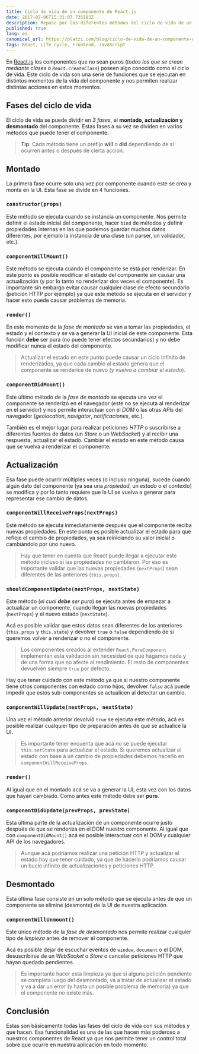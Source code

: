 ```yaml
---
title: Ciclo de vida de un componente de React.js
date: 2017-07-06T15:31:07.735183Z
description: Repaso por los diferentes métodos del ciclo de vida de un componente de React.js
published: true
lang: es
canonical_url: https://platzi.com/blog/ciclo-de-vida-de-un-componente-de-reactjs/
tags: React, Life cycle, Frontend, JavaScript
---
```


En [React.js](http://platzi.com/clases/react/) los componentes que no sean puros (_todos los que se crean mediante clases o `React.createClass`_) poseen algo conocido como el ciclo de vida. Este ciclo de vida son una serie de funciones que se ejecutan en distintos momentos de la vida del componente y nos permiten realizar distintas acciones en estos momentos.

## Fases del ciclo de vida

El ciclo de vida se puede dividir en _3 fases_, el **montado, actualización y desmontado** del componente. Estas fases a su vez se dividen en varios métodos que puede tener el componente.

> **Tip**: Cada método tiene un prefijo **will** o **did** dependiendo de si ocurren antes o después de cierta acción.

## Montado

La primera fase ocurre solo una vez por componente cuando este se crea y monta en la UI. Esta fase se divide en 4 funciones.

### `constructor(props)`

Este método se ejecuta cuando se instancia un componente. Nos permite definir el estado inicial del componente, hacer `bind` de métodos y definir propiedades internas en las que podemos guardar muchos datos diferentes, por ejemplo la instancia de una clase (un parser, un validador, etc.).

### `componentWillMount()`

Este método se ejecuta cuando el componente se está por renderizar. En este punto es posible modificar el estado del componente sin causar una actualización (y por lo tanto no renderizar dos veces el componente). Es importante sin embargo evitar causar cualquier clase de efecto secundario (petición HTTP por ejemplo) ya que este método se ejecuta en el servidor y hacer esto puede causar problemas de memoria.

### `render()`

En este momento de la _fase de montado_ se van a tomar las propiedades, el estado y el contexto y se va a generar la UI inicial de este componente. Esta función **debe** ser pura (no puede tener efectos secundarios) y no debe modificar nunca el estado del componente.

> Actualizar el estado en este punto puede causar un ciclo infinito de renderizados, ya que cada cambio al estado genera que el componente se renderice de nuevo (_y vuelva a cambiar el estado_).

### `componentDidMount()`

Este último método de la _fase de montado_ se ejecuta una vez el componente se renderizó en el navegador (este no se ejecuta al renderizar en el servidor) y nos permite interactuar con el _DOM_ o las otras _APIs_ del navegador (_geolocation_, _navigator_, _notificaciones_, etc.).

También es el mejor lugar para realizar peticiones _HTTP_ o suscribirse a diferentes fuentes de datos (un _Store_ o un _WebSocket_) y al recibir una respuesta, actualizar el estado. Cambiar el estado en este método causa que se vuelva a renderizar el componente.

## Actualización

Esa fase puede ocurrir múltiples veces (o incluso ninguna), sucede cuando algún dato del componente (ya sea una _propiedad_, un _estado_ o el _contexto_) se modifica y por lo tanto requiere que la UI se vuelva a generar para representar ese cambio de datos.

### `componentWillReceiveProps(nextProps)`

Este método se ejecuta inmediatamente después que el componente reciba nuevas propiedades. En este punto es posible actualizar el estado para que refleje el cambio de propiedades, ya sea reiniciando su valor inicial o cambiándolo por uno nuevo.

> Hay que tener en cuenta que React puede llegar a ejecutar este método incluso si las propiedades no cambiaron. Por eso es importante validar que las nuevas propiedades (`nextProps`) sean diferentes de las anteriores (`this.props`).

### `shouldComponentUpdate(nextProps, nextState)`

Este método (_el cual **debe** ser puro_) se ejecuta antes de empezar a actualizar un componente, cuando llegan las nuevas propiedades (`nextProps`) y el nuevo estado (`nextState`).

Acá es posible validar que estos datos sean diferentes de los anteriores (`this.props` y `this.state`) y devolver `true` o `false` dependiendo de si queremos volver a renderizar o no el componente.

> Los componentes creados al extender `React.PureComponent` implementan esta validación sin necesidad de que hagamos nada y de una forma que no afecte al rendimiento. El resto de componentes devuelven siempre `true` por defecto.

Hay que tener cuidado con este método ya que si nuestro componente tiene otros componentes con estado como hijos, devolver `false` acá puede impedir que estos sub-componentes se actualicen al detectar un cambio.

### `componentWillUpdate(nextProps, nextState)`

Una vez el método anterior devolvió `true` se ejecuta este método, acá es posible realizar cualquier tipo de preparación antes de que se actualice la UI.

> Es importante tener encuenta que acá no se puede ejecutar `this.setState` para actualizar el estado. Si queremos actualizar el estado con base a un cambio de propiedades debemos hacerlo en `componentWillReceiveProps`.

### `render()`

Al igual que en el montado acá se va a generar la UI, esta vez con los datos que hayan cambiado. Como antes este método debe ser **puro**.

### `componentDidUpdate(prevProps, prevState)`

Esta última parte de la actualización de un componente ocurre justo después de que se renderiza en el DOM nuestro componente. Al igual que con `componentDidMount()` acá es posible interactuar con el DOM y cualquier API de los navegadores.

> Aunque acá podríamos realizar una petición HTTP y actualizar el estado hay que tener cuidado, ya que de hacerlo podríamos causar un bucle infinito de actualizaciones y peticiones HTTP.

## Desmontado

Esta última fase consiste en un solo método que se ejecuta antes de que un componente se elimine (desmonte) de la UI de nuestra aplicación.

### `componentWillUnmount()`

Este único método de la _fase de desmontado_ nos permite realizar cualquier tipo de _limpieza_ antes de remover el componente.

Acá es posible dejar de escuchar eventos de `window`, `document` o el DOM, desuscribirse de un _WebSocket_ o _Store_ o cancelar peticiones HTTP que hayan quedado pendientes.

> Es importante hacer esta limpieza ya que si alguna petición pendiente se completa luego del desmontado, va a tratar de actualizar el estado y va a dar un error (y hasta un posible problema de memoria) ya que el componente no existe más.

## Conclusión

Estas son básicamente todas las fases del ciclo de vida con sus métodos y que hacen. Esa funcionalidad es una de las que hacen más poderoso a nuestros componentes de React ya que nos permite tener un control total sobre que ocurre en nuestra aplicación en todo momento.
